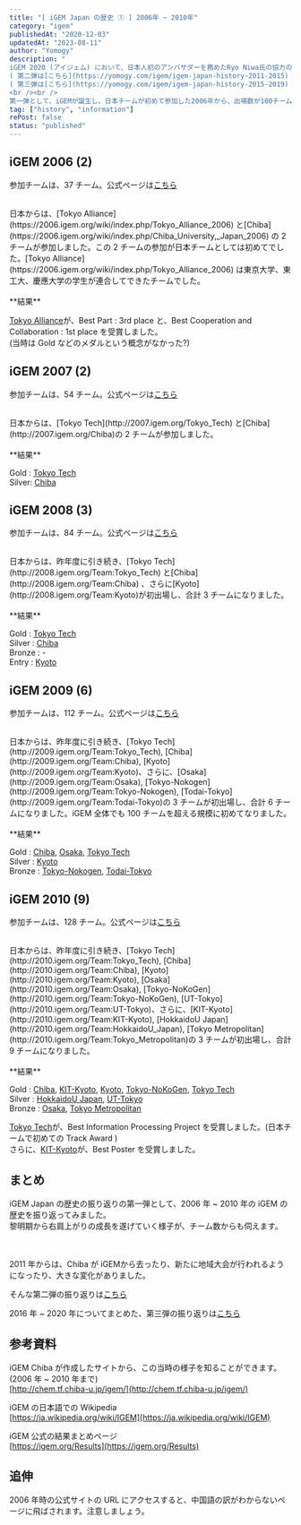 ```yaml
---
title: "[ iGEM Japan の歴史 ① ] 2006年 ~ 2010年"
category: "igem"
publishedAt: "2020-12-03"
updatedAt: "2023-08-11"
author: "Yomogy"
description: "
iGEM 2020 (アイジェム) において、日本人初のアンバサダーを務めたRyo Niwa氏の協力の元、新規のチームが2チーム参加するなど、iGEM Japanのコミュニティが徐々には発展しています。そこで、iGEM Japanの簡単な歴史を振り返りたいと思います。  
( 第二弾は[こちら](https://yomogy.com/igem/igem-japan-history-2011-2015) )
( 第三弾は[こちら](https://yomogy.com/igem/igem-japan-history-2015-2019) )
<br /><br />
第一弾として、iGEMが誕生し、日本チームが初めて参加した2006年から、出場数が100チームを超えるぐらいに成長した2010年まで、iGEMの歴史を振り返っていきたいと思います。当時の大会は、1年に1度、全チームがボストンに集まって大会を行う形式でした。"
tag: ["history", "information"]
rePost: false
status: "published"
---
```


## iGEM 2006 (2)

参加チームは、37 チーム。公式ページは[こちら](http://2006.igem.org/Main_Page)

<br />
日本からは、[Tokyo Alliance](https://2006.igem.org/wiki/index.php/Tokyo_Alliance_2006)
と[Chiba](https://2006.igem.org/wiki/index.php/Chiba_University,_Japan_2006) の 2
チームが参加しました。この 2 チームの参加が日本チームとしては初めてでした。[Tokyo
Alliance](https://2006.igem.org/wiki/index.php/Tokyo_Alliance_2006) は東京大学、東工大、慶應大学の学生が連合してできたチームでした。

<br />
<br />
**結果**

[Tokyo Alliance](https://2006.igem.org/wiki/index.php/Tokyo_Alliance_2006)が、Best Part : 3rd place と、Best Cooperation and Collaboration : 1st place を受賞しました。  
(当時は Gold などのメダルという概念がなかった?)

## iGEM 2007 (2)

参加チームは、54 チーム。公式ページは[こちら](http://2007.igem.org/Main_Page)

<br />
日本からは、[Tokyo Tech](http://2007.igem.org/Tokyo_Tech) と[Chiba](http://2007.igem.org/Chiba)の
2 チームが参加しました。

<br />
<br />
**結果**

Gold : [Tokyo Tech](http://2007.igem.org/Tokyo_Tech)  
Silver: [Chiba](http://2007.igem.org/Chiba)

## iGEM 2008 (3)

参加チームは、84 チーム。公式ページは[こちら](http://2008.igem.org/Main_Page)

<br />
日本からは、昨年度に引き続き、[Tokyo Tech](http://2008.igem.org/Team:Tokyo_Tech)
と[Chiba](http://2008.igem.org/Team:Chiba) 、さらに[Kyoto](http://2008.igem.org/Team:Kyoto)が初出場し、合計
3 チームになりました。

<br />
<br />
**結果**

Gold : [Tokyo Tech](http://2008.igem.org/Team:Tokyo_Tech)  
Silver : [Chiba](http://2008.igem.org/Team:Chiba)  
Bronze : -  
Entry : [Kyoto](http://2008.igem.org/Team:Kyoto)

## iGEM 2009 (6)

参加チームは、112 チーム。公式ページは[こちら](http://2009.igem.org/Main_Page)

<br />
日本からは、昨年度に引き続き、[Tokyo Tech](http://2009.igem.org/Team:Tokyo_Tech),
[Chiba](http://2009.igem.org/Team:Chiba), [Kyoto](http://2009.igem.org/Team:Kyoto)、さらに、[Osaka](http://2009.igem.org/Team:Osaka),
[Tokyo-Nokogen](http://2009.igem.org/Team:Tokyo-Nokogen), [Todai-Tokyo](http://2009.igem.org/Team:Todai-Tokyo)の
3 チームが初出場し、合計 6 チームになりました。iGEM 全体でも 100 チームを超える規模に初めてなりました。

<br />
<br />
**結果**

Gold : [Chiba](http://2009.igem.org/Team:Chiba), [Osaka](http://2009.igem.org/Team:Osaka), [Tokyo Tech](http://2009.igem.org/Team:Tokyo_Tech)  
Silver : [Kyoto](http://2009.igem.org/Team:Kyoto)  
Bronze : [Tokyo-Nokogen](http://2009.igem.org/Team:Tokyo-Nokogen), [Todai-Tokyo](http://2009.igem.org/Team:Todai-Tokyo)

## iGEM 2010 (9)

参加チームは、128 チーム。公式ページは[こちら](http://2010.igem.org/Main_Page)

<br />
日本からは、昨年度に引き続き、[Tokyo Tech](http://2010.igem.org/Team:Tokyo_Tech),
[Chiba](http://2010.igem.org/Team:Chiba), [Kyoto](http://2010.igem.org/Team:Kyoto),
[Osaka](http://2010.igem.org/Team:Osaka), [Tokyo-NoKoGen](http://2010.igem.org/Team:Tokyo-NoKoGen),
[UT-Tokyo](http://2010.igem.org/Team:UT-Tokyo)、さらに、[KIT-Kyoto](http://2010.igem.org/Team:KIT-Kyoto),
[HokkaidoU Japan](http://2010.igem.org/Team:HokkaidoU_Japan), [Tokyo Metropolitan](http://2010.igem.org/Team:Tokyo_Metropolitan)の
3 チームが初出場し、合計 9 チームになりました。

<br />
<br />
**結果**

Gold : [Chiba](http://2010.igem.org/Team:Chiba), [KIT-Kyoto](http://2010.igem.org/Team:KIT-Kyoto), [Kyoto](http://2010.igem.org/Team:Kyoto), [Tokyo-NoKoGen](http://2010.igem.org/Team:Tokyo-NoKoGen), [Tokyo Tech](http://2010.igem.org/Team:Tokyo_Tech)  
Silver : [HokkaidoU Japan](http://2010.igem.org/Team:HokkaidoU_Japan), [UT-Tokyo](http://2010.igem.org/Team:UT-Tokyo)  
Bronze : [Osaka](http://2010.igem.org/Team:Osaka), [Tokyo Metropolitan](http://2010.igem.org/Team:Tokyo_Metropolitan)

[Tokyo Tech](http://2010.igem.org/Team:Tokyo_Tech)が、Best Information Processing Project を受賞しました。(日本チームで初めての Track Award )  
さらに、[KIT-Kyoto](http://2010.igem.org/Team:KIT-Kyoto)が、Best Poster を受賞しました。

## まとめ

iGEM Japan の歴史の振り返りの第一弾として、2006 年 ~ 2010 年の iGEM の歴史を振り返ってみました。  
黎明期から右肩上がりの成長を遂げていく様子が、チーム数からも伺えます。

<br />
<br />
2011 年からは、Chiba が
iGEMから去ったり、新たに地域大会が行われるようになったり、大きな変化がありました。

そんな第二弾の振り返りは[こちら](https://yomogy.com/igem/igem-japan-history-2011-2015)

<LinkCard
  url="https://yomogy.com/igem/igem-japan-history-2011-2015"
  size="small"
/>
2016 年 ~ 2020 年についてまとめた、第三弾の振り返りは[こちら](https://yomogy.com/igem/igem-japan-history-2016-2020)
<LinkCard
  url="https://yomogy.com/igem/igem-japan-history-2016-2020"
  size="small"
/>

## 参考資料

iGEM Chiba が作成したサイトから、この当時の様子を知ることができます。(2006 年 ~ 2010 年まで)  
[http://chem.tf.chiba-u.jp/igem/](http://chem.tf.chiba-u.jp/igem/)

iGEM の日本語での Wikipedia  
[https://ja.wikipedia.org/wiki/IGEM](https://ja.wikipedia.org/wiki/IGEM)

iGEM 公式の結果まとめページ  
[https://igem.org/Results](https://igem.org/Results)

## 追伸

2006 年時の公式サイトの URL にアクセスすると、中国語の訳がわからないページに飛ばされます。注意しましょう。
